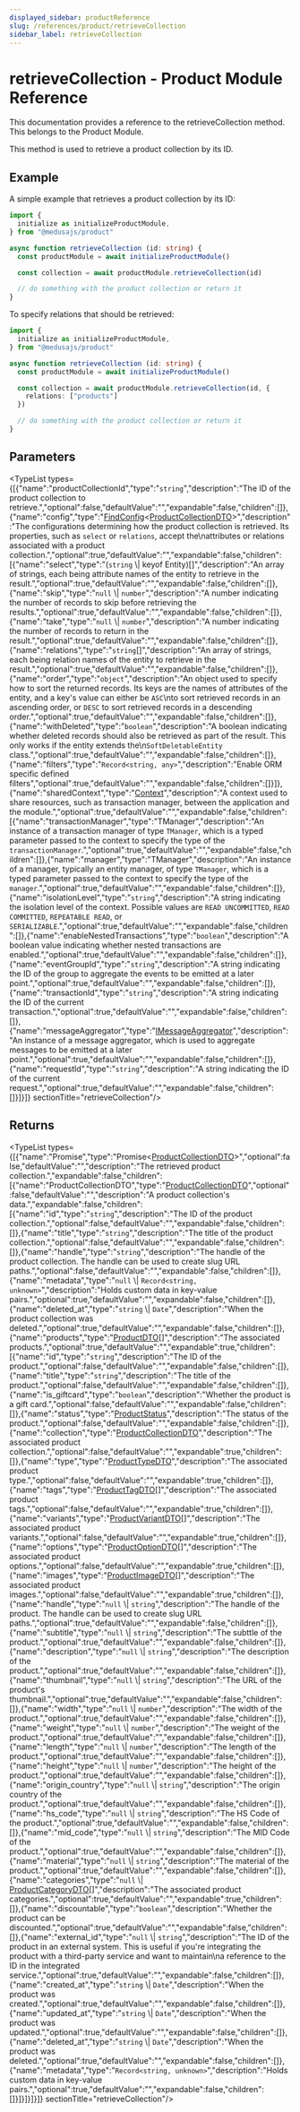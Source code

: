 ```yaml
---
displayed_sidebar: productReference
slug: /references/product/retrieveCollection
sidebar_label: retrieveCollection
---
```



# retrieveCollection - Product Module Reference

This documentation provides a reference to the retrieveCollection method. This belongs to the Product Module.

This method is used to retrieve a product collection by its ID.

## Example

A simple example that retrieves a product collection by its ID:

```ts
import {
  initialize as initializeProductModule,
} from "@medusajs/product"

async function retrieveCollection (id: string) {
  const productModule = await initializeProductModule()

  const collection = await productModule.retrieveCollection(id)

  // do something with the product collection or return it
}
```

To specify relations that should be retrieved:

```ts
import {
  initialize as initializeProductModule,
} from "@medusajs/product"

async function retrieveCollection (id: string) {
  const productModule = await initializeProductModule()

  const collection = await productModule.retrieveCollection(id, {
    relations: ["products"]
  })

  // do something with the product collection or return it
}
```

## Parameters

<TypeList types={[{"name":"productCollectionId","type":"`string`","description":"The ID of the product collection to retrieve.","optional":false,"defaultValue":"","expandable":false,"children":[]},{"name":"config","type":"[FindConfig](../../interfaces/product.FindConfig.mdx)&#60;[ProductCollectionDTO](../../interfaces/product.ProductCollectionDTO.mdx)&#62;","description":"The configurations determining how the product collection is retrieved. Its properties, such as `select` or `relations`, accept the\nattributes or relations associated with a product collection.","optional":true,"defaultValue":"","expandable":false,"children":[{"name":"select","type":"(`string` \\| keyof Entity)[]","description":"An array of strings, each being attribute names of the entity to retrieve in the result.","optional":true,"defaultValue":"","expandable":false,"children":[]},{"name":"skip","type":"`null` \\| `number`","description":"A number indicating the number of records to skip before retrieving the results.","optional":true,"defaultValue":"","expandable":false,"children":[]},{"name":"take","type":"`null` \\| `number`","description":"A number indicating the number of records to return in the result.","optional":true,"defaultValue":"","expandable":false,"children":[]},{"name":"relations","type":"`string`[]","description":"An array of strings, each being relation names of the entity to retrieve in the result.","optional":true,"defaultValue":"","expandable":false,"children":[]},{"name":"order","type":"`object`","description":"An object used to specify how to sort the returned records. Its keys are the names of attributes of the entity, and a key's value can either be `ASC`\nto sort retrieved records in an ascending order, or `DESC` to sort retrieved records in a descending order.","optional":true,"defaultValue":"","expandable":false,"children":[]},{"name":"withDeleted","type":"`boolean`","description":"A boolean indicating whether deleted records should also be retrieved as part of the result. This only works if the entity extends the\n`SoftDeletableEntity` class.","optional":true,"defaultValue":"","expandable":false,"children":[]},{"name":"filters","type":"`Record<string, any>`","description":"Enable ORM specific defined filters","optional":true,"defaultValue":"","expandable":false,"children":[]}]},{"name":"sharedContext","type":"[Context](../../interfaces/product.Context.mdx)","description":"A context used to share resources, such as transaction manager, between the application and the module.","optional":true,"defaultValue":"","expandable":false,"children":[{"name":"transactionManager","type":"TManager","description":"An instance of a transaction manager of type `TManager`, which is a typed parameter passed to the context to specify the type of the `transactionManager`.","optional":true,"defaultValue":"","expandable":false,"children":[]},{"name":"manager","type":"TManager","description":"An instance of a manager, typically an entity manager, of type `TManager`, which is a typed parameter passed to the context to specify the type of the `manager`.","optional":true,"defaultValue":"","expandable":false,"children":[]},{"name":"isolationLevel","type":"`string`","description":"A string indicating the isolation level of the context. Possible values are `READ UNCOMMITTED`, `READ COMMITTED`, `REPEATABLE READ`, or `SERIALIZABLE`.","optional":true,"defaultValue":"","expandable":false,"children":[]},{"name":"enableNestedTransactions","type":"`boolean`","description":"A boolean value indicating whether nested transactions are enabled.","optional":true,"defaultValue":"","expandable":false,"children":[]},{"name":"eventGroupId","type":"`string`","description":"A string indicating the ID of the group to aggregate the events to be emitted at a later point.","optional":true,"defaultValue":"","expandable":false,"children":[]},{"name":"transactionId","type":"`string`","description":"A string indicating the ID of the current transaction.","optional":true,"defaultValue":"","expandable":false,"children":[]},{"name":"messageAggregator","type":"[IMessageAggregator](../../interfaces/product.IMessageAggregator.mdx)","description":"An instance of a message aggregator, which is used to aggregate messages to be emitted at a later point.","optional":true,"defaultValue":"","expandable":false,"children":[]},{"name":"requestId","type":"`string`","description":"A string indicating the ID of the current request.","optional":true,"defaultValue":"","expandable":false,"children":[]}]}]}  sectionTitle="retrieveCollection"/>

## Returns

<TypeList types={[{"name":"Promise","type":"Promise&#60;[ProductCollectionDTO](../../interfaces/product.ProductCollectionDTO.mdx)&#62;","optional":false,"defaultValue":"","description":"The retrieved product collection.","expandable":false,"children":[{"name":"ProductCollectionDTO","type":"[ProductCollectionDTO](../../interfaces/product.ProductCollectionDTO.mdx)","optional":false,"defaultValue":"","description":"A product collection's data.","expandable":false,"children":[{"name":"id","type":"`string`","description":"The ID of the product collection.","optional":false,"defaultValue":"","expandable":false,"children":[]},{"name":"title","type":"`string`","description":"The title of the product collection.","optional":false,"defaultValue":"","expandable":false,"children":[]},{"name":"handle","type":"`string`","description":"The handle of the product collection. The handle can be used to create slug URL paths.","optional":false,"defaultValue":"","expandable":false,"children":[]},{"name":"metadata","type":"`null` \\| `Record<string, unknown>`","description":"Holds custom data in key-value pairs.","optional":true,"defaultValue":"","expandable":false,"children":[]},{"name":"deleted_at","type":"`string` \\| `Date`","description":"When the product collection was deleted.","optional":true,"defaultValue":"","expandable":false,"children":[]},{"name":"products","type":"[ProductDTO](../../interfaces/product.ProductDTO.mdx)[]","description":"The associated products.","optional":true,"defaultValue":"","expandable":true,"children":[{"name":"id","type":"`string`","description":"The ID of the product.","optional":false,"defaultValue":"","expandable":false,"children":[]},{"name":"title","type":"`string`","description":"The title of the product.","optional":false,"defaultValue":"","expandable":false,"children":[]},{"name":"is_giftcard","type":"`boolean`","description":"Whether the product is a gift card.","optional":false,"defaultValue":"","expandable":false,"children":[]},{"name":"status","type":"[ProductStatus](../../enums/product.ProductStatus.mdx)","description":"The status of the product.","optional":false,"defaultValue":"","expandable":false,"children":[]},{"name":"collection","type":"[ProductCollectionDTO](../../interfaces/product.ProductCollectionDTO.mdx)","description":"The associated product collection.","optional":false,"defaultValue":"","expandable":true,"children":[]},{"name":"type","type":"[ProductTypeDTO](../../interfaces/product.ProductTypeDTO.mdx)","description":"The associated product type.","optional":false,"defaultValue":"","expandable":true,"children":[]},{"name":"tags","type":"[ProductTagDTO](../../interfaces/product.ProductTagDTO.mdx)[]","description":"The associated product tags.","optional":false,"defaultValue":"","expandable":true,"children":[]},{"name":"variants","type":"[ProductVariantDTO](../../interfaces/product.ProductVariantDTO.mdx)[]","description":"The associated product variants.","optional":false,"defaultValue":"","expandable":true,"children":[]},{"name":"options","type":"[ProductOptionDTO](../../interfaces/product.ProductOptionDTO.mdx)[]","description":"The associated product options.","optional":false,"defaultValue":"","expandable":true,"children":[]},{"name":"images","type":"[ProductImageDTO](../../interfaces/product.ProductImageDTO.mdx)[]","description":"The associated product images.","optional":false,"defaultValue":"","expandable":true,"children":[]},{"name":"handle","type":"`null` \\| `string`","description":"The handle of the product. The handle can be used to create slug URL paths.","optional":true,"defaultValue":"","expandable":false,"children":[]},{"name":"subtitle","type":"`null` \\| `string`","description":"The subttle of the product.","optional":true,"defaultValue":"","expandable":false,"children":[]},{"name":"description","type":"`null` \\| `string`","description":"The description of the product.","optional":true,"defaultValue":"","expandable":false,"children":[]},{"name":"thumbnail","type":"`null` \\| `string`","description":"The URL of the product's thumbnail.","optional":true,"defaultValue":"","expandable":false,"children":[]},{"name":"width","type":"`null` \\| `number`","description":"The width of the product.","optional":true,"defaultValue":"","expandable":false,"children":[]},{"name":"weight","type":"`null` \\| `number`","description":"The weight of the product.","optional":true,"defaultValue":"","expandable":false,"children":[]},{"name":"length","type":"`null` \\| `number`","description":"The length of the product.","optional":true,"defaultValue":"","expandable":false,"children":[]},{"name":"height","type":"`null` \\| `number`","description":"The height of the product.","optional":true,"defaultValue":"","expandable":false,"children":[]},{"name":"origin_country","type":"`null` \\| `string`","description":"The origin country of the product.","optional":true,"defaultValue":"","expandable":false,"children":[]},{"name":"hs_code","type":"`null` \\| `string`","description":"The HS Code of the product.","optional":true,"defaultValue":"","expandable":false,"children":[]},{"name":"mid_code","type":"`null` \\| `string`","description":"The MID Code of the product.","optional":true,"defaultValue":"","expandable":false,"children":[]},{"name":"material","type":"`null` \\| `string`","description":"The material of the product.","optional":true,"defaultValue":"","expandable":false,"children":[]},{"name":"categories","type":"`null` \\| [ProductCategoryDTO](../../interfaces/product.ProductCategoryDTO.mdx)[]","description":"The associated product categories.","optional":true,"defaultValue":"","expandable":true,"children":[]},{"name":"discountable","type":"`boolean`","description":"Whether the product can be discounted.","optional":true,"defaultValue":"","expandable":false,"children":[]},{"name":"external_id","type":"`null` \\| `string`","description":"The ID of the product in an external system. This is useful if you're integrating the product with a third-party service and want to maintain\na reference to the ID in the integrated service.","optional":true,"defaultValue":"","expandable":false,"children":[]},{"name":"created_at","type":"`string` \\| `Date`","description":"When the product was created.","optional":true,"defaultValue":"","expandable":false,"children":[]},{"name":"updated_at","type":"`string` \\| `Date`","description":"When the product was updated.","optional":true,"defaultValue":"","expandable":false,"children":[]},{"name":"deleted_at","type":"`string` \\| `Date`","description":"When the product was deleted.","optional":true,"defaultValue":"","expandable":false,"children":[]},{"name":"metadata","type":"`Record<string, unknown>`","description":"Holds custom data in key-value pairs.","optional":true,"defaultValue":"","expandable":false,"children":[]}]}]}]}]}  sectionTitle="retrieveCollection"/>
